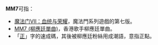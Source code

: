 '''MM7'''可指：
*[[魔法门VII：血统与荣耀|魔法门VII：血统与荣耀]]，魔法門系列遊戲的第七版。
*[[MM7_(柳應廷單曲)|MM7 (柳應廷單曲)]]，香港歌手柳應廷單曲。
*「[[正|正]]」字的速成碼，其後被柳應廷粉絲用成潮語，意指正點。
{{Disambiguation|cat=三字作品消歧义}}